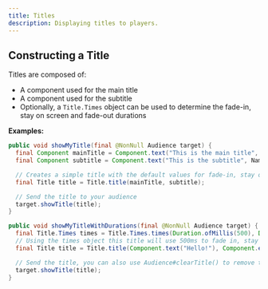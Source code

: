 ```yaml
---
title: Titles
description: Displaying titles to players.
---
```


## Constructing a Title

Titles are composed of:
  * A component used for the main title
  * A component used for the subtitle
  * Optionally, a `Title.Times` object can be used to determine the fade-in, stay on screen and fade-out durations


**Examples:**

```java
public void showMyTitle(final @NonNull Audience target) {
  final Component mainTitle = Component.text("This is the main title", NamedTextColor.WHITE);
  final Component subtitle = Component.text("This is the subtitle", NamedTextColor.GRAY);

  // Creates a simple title with the default values for fade-in, stay on screen and fade-out durations
  final Title title = Title.title(mainTitle, subtitle);

  // Send the title to your audience
  target.showTitle(title);
}

public void showMyTitleWithDurations(final @NonNull Audience target) {
  final Title.Times times = Title.Times.times(Duration.ofMillis(500), Duration.ofMillis(3000), Duration.ofMillis(1000));
  // Using the times object this title will use 500ms to fade in, stay on screen for 3000ms and then fade out for 1000ms
  final Title title = Title.title(Component.text("Hello!"), Component.empty(), times);

  // Send the title, you can also use Audience#clearTitle() to remove the title at any time
  target.showTitle(title);
}
```
